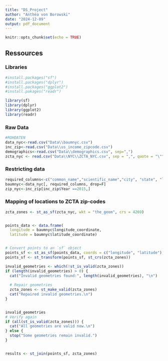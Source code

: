 ```yaml
---
title: "DS_Project"
author: "Anthéa von Borowski"
date: "2024-12-09"
output: pdf_document
---
```


```r
knitr::opts_chunk$set(echo = TRUE)
```

## Ressources

### Libraries

```r
#install.packages("sf")
#install.packages("dplyr")
#install.packages("ggplot2")
#install.pakages("readr")

library(sf)
library(dplyr)
library(ggplot2)
library(readr)
```

### Raw Data

```r
#ROHDATEN
data_nyc<-read.csv("Data\\baumnyc.csv")
inc_zip<-read.csv("Data\\us_income_zipcode.csv")
demographics<-read.csv("Data\\demographics.csv", sep=",")
zcta_nyc <- read.csv("Data\\NYC\\ZCTA_NYC.csv", sep = ",", quote = "\"", stringsAsFactors = FALSE)
```

### Restricting data
```r

required_columns<-c("common_name","scientific_name","city", "state", "longitude_coordinate", "latitude_coordinate", "zipcode", "condition", "native", "greater_metro")
baumnyc<-data_nyc[, required_columns, drop=F]
zip_nyc<-inc_zip[inc_zip$Year ==2015,]

```

### Mapping of locations to ZCTA zip-codes

```r

zcta_zones <- st_as_sf(zcta_nyc, wkt = "the_geom", crs = 4269) 


points_data <- data.frame(
  longitude = baumnyc$longitude_coordinate,
  latitude = baumnyc$latitude_coordinate)


# Convert points to an `sf` object
points_sf <- st_as_sf(points_data, coords = c("longitude", "latitude"), crs = 4326)
points_sf <- st_transform(points_sf, st_crs(zcta_zones))

invalid_geometries <- which(!st_is_valid(zcta_zones))
if (length(invalid_geometries) > 0) {
  cat("Invalid geometries found:", length(invalid_geometries), "\n")
  
  # Repair geometries
  zcta_zones <- st_make_valid(zcta_zones)
  cat("Repaired invalid geometries.\n")
}


invalid_geometries
# Verify again
if (all(st_is_valid(zcta_zones))) {
  cat("All geometries are valid now.\n")
} else {
  stop("Some geometries remain invalid.")
}


results <- st_join(points_sf, zcta_zones)

```


